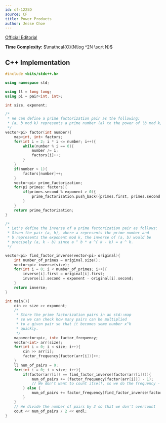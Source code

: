 ```yaml
---
id: cf-1225D
source: CF
title: Power Products
author: Jesse Choe
---
```


[Official Editorial](https://codeforces.com/blog/entry/70898)


**Time Complexity:** $\mathcal{O}(N\log ^2N \sqrt N)$

<LanguageSection>
<CPPSection>

## C++ Implementation

```cpp
#include <bits/stdc++.h>

using namespace std;

using ll = long long;
using pi = pair<int, int>;

int size, exponent;

/*
 * We can define a prime factorization pair as the following:
 * (a, b mod k) represents a prime number (a) to the power of (b mod k).
 */
vector<pi> factor(int number){
	map<int, int> factors;
	for(int i = 2; i * i <= number; i++){
		while(number % i == 0){
			number /= i;
			factors[i]++;
		}
	}
	if(number > 1){
		factors[number]++;
	}
	vector<pi> prime_factorization;
	for(pi primes: factors){
		if(primes.second % exponent > 0){
			prime_factorization.push_back({primes.first, primes.second % exponent});
		}
	}
	return prime_factorization;
}

/*
 * Let's define the inverse of a prime factorization pair as follows:
 * Given the pair (a, b), where a represents the prime number and
 * b represents the exponent mod k, the inverse of (a, b) would be
 * precisely (a, k - b) since a ^ b * a ^( k - b) = a ^ k.
 */

vector<pi> find_factor_inverse(vector<pi> original){
	int number_of_primes = original.size();
	vector<pi> inverse(size);
	for(int i = 0; i < number_of_primes; i++){
		inverse[i].first = original[i].first;
		inverse[i].second = exponent - original[i].second;
	}
	return inverse;
}

int main(){
	cin >> size >> exponent;
	/*
	 * Store the prime factorization pairs in an std::map
	 * so we can check how many pairs can be multiplied
	 * to a given pair so that it becomes some number x^k
	 * quickly.
	 */
	map<vector<pi>, int> factor_frequency;
	vector<int> arr(size);
	for(int i = 0; i < size; i++){
		cin >> arr[i];
		factor_frequency[factor(arr[i])]++;
	}
	ll num_of_pairs = 0;
	for(int i = 0; i < size; i++){
		if(factor(arr[i]) == find_factor_inverse(factor(arr[i]))){
			num_of_pairs += (factor_frequency[factor(arr[i])] - 1);
			// We don't want to count itself, so we do the frequency - 1
		} else {
			num_of_pairs += factor_frequency[find_factor_inverse(factor(arr[i]))];
		}
	}
	// We divide the number of pairs by 2 so that we don't overcount
	cout << num_of_pairs / 2 << endl;
}
```

</CPPSection>
</LanguageSection>
